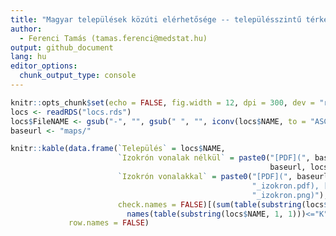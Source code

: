 ```yaml
---
title: "Magyar települések közúti elérhetősége -- településszintű térképek (L-Zs)"
author:
  - Ferenci Tamás (tamas.ferenci@medstat.hu)
output: github_document
lang: hu
editor_options:
  chunk_output_type: console
---
```


```r
knitr::opts_chunk$set(echo = FALSE, fig.width = 12, dpi = 300, dev = "ragg_png")
locs <- readRDS("locs.rds")
locs$FileNAME <- gsub("-", "", gsub(" ", "", iconv(locs$NAME, to = "ASCII//TRANSLIT")))
baseurl <- "maps/"
```

```r
knitr::kable(data.frame(`Település` = locs$NAME,
                        `Izokrón vonalak nélkül` = paste0("[PDF](", baseurl, locs$FileNAME, ".pdf), [PNG](",
                                                          baseurl, locs$FileNAME, ".png)"),
                        `Izokrón vonalakkal` = paste0("[PDF](", baseurl, locs$FileNAME,
                                                      "_izokron.pdf), [PNG](", baseurl, locs$FileNAME,
                                                      "_izokron.png)"),
                        check.names = FALSE)[(sum(table(substring(locs$NAME, 1, 1))[
                          names(table(substring(locs$NAME, 1, 1)))<="K"])+1):length(locs$NAME),],
             row.names = FALSE)
```